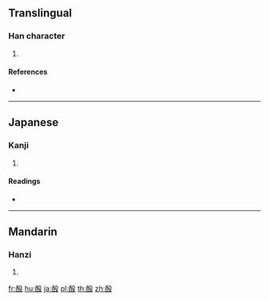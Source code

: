 {{character info/new}}
==Translingual==

===Han character===
{{Han char|rn=164|rad=酉|as=04|sn=11|four=17647|canj=MWHNE}}

# {{defn|Han|sort=酉04}}

====References====
* {{Han ref|kx=1281.220|dkj=39797|dj=1781.190|hdz=63577.010|uh=9158|ud=37208|bh=D7F3|bd=55283}}

----

==Japanese==

===Kanji===
{{ja-kanji|grade=|rs=酉04}}

# {{defn|lang=ja|sort=酉04}}

====Readings====
* {{ja-readings|on=[[とう]] (tō), [[ず]] (zu)|kun=|nanori=}}

----

==Mandarin==

===Hanzi===
{{cmn-hanzi|pin=[[tóu]] ([[tou2]])|wg=t'ou<sup>2</sup>}}

# {{defn|lang=cmn|sort=酉04}}

[[fr:酘]]
[[hu:酘]]
[[ja:酘]]
[[pl:酘]]
[[th:酘]]
[[zh:酘]]